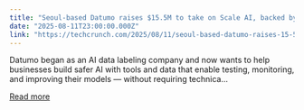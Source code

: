 ```yaml
---
title: "Seoul-based Datumo raises $15.5M to take on Scale AI, backed by Salesforce"
date: "2025-08-11T23:00:00.000Z"
link: "https://techcrunch.com/2025/08/11/seoul-based-datumo-raises-15-5m-to-expand-llm-evaluation-challenging-scale-ai/"
---
```


Datumo began as an AI data labeling company and now wants to help businesses build safer AI with tools and data that enable testing, monitoring, and improving their models — without requiring technica...

[Read more](https://techcrunch.com/2025/08/11/seoul-based-datumo-raises-15-5m-to-expand-llm-evaluation-challenging-scale-ai/)
